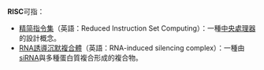 '''RISC'''可指：
*[[精简指令集|精简指令集]]（英語：Reduced Instruction Set Computing）：一種[[中央處理器|中央處理器]]的設計概念。
*[[RNA誘導沉默複合體|RNA誘導沉默複合體]]（英語：RNA-induced silencing complex）：一種由[[siRNA|siRNA]]與多種蛋白質複合形成的複合物。

{{消歧義|Cat=四字拉丁字母缩写消歧义}}